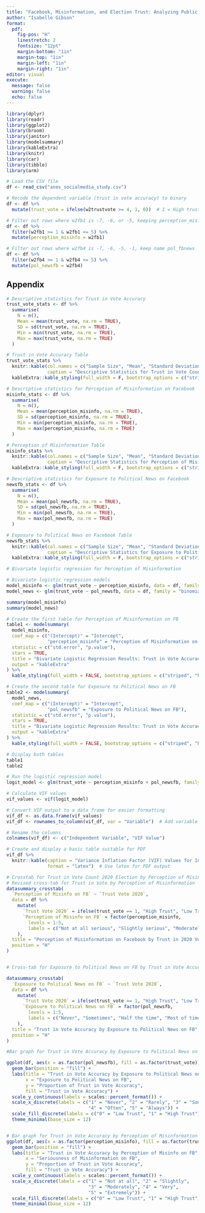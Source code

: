 ```yaml
---
title: "Facebook, Misinformation, and Election Trust: Analyzing Public Confidence in the 2020 U.S. Vote"
author: "Isabelle Gibson"
format: 
  pdf:
    fig-pos: "H"
    linestretch: 2
    fontsize: "12pt"
    margin-bottom: "1in"
    margin-top: "1in"
    margin-left: "1in"
    margin-right: "1in"
editor: visual
execute: 
  message: false
  warning: false
  echo: false
---
```


```r

library(dplyr)
library(readr)
library(ggplot2)
library(broom)
library(janitor)
library(modelsummary)
library(kableExtra)
library(knitr)
library(car)         
library(tibble)    
library(arm)

# Load the CSV file
df <- read_csv("anes_socialmedia_study.csv")
```

```r

# Recode the dependent variable (trust in vote accuracy) to binary
df <- df %>%
  mutate(trust_vote = ifelse(w2trustvote >= 4, 1, 0))  # 1 = High trust, 0 = Low trust

# Filter out rows where w2fb1 is -7, -6, or -5, keeping perception_misinfo as the variable name
df <- df %>%
  filter(w2fb1 >= 1 & w2fb1 <= 5) %>%
  mutate(perception_misinfo = w2fb1)

# Filter out rows where w2fb4 is -7, -6, -5, -1, keep name pol_fbnews
df <- df %>%
  filter(w2fb4 >= 1 & w2fb4 <= 5) %>%
  mutate(pol_newsfb = w2fb4)
```

## Appendix

```r

# Descriptive statistics for Trust in Vote Accuracy
trust_vote_stats <- df %>%
  summarise(
    N = n(),
    Mean = mean(trust_vote, na.rm = TRUE),
    SD = sd(trust_vote, na.rm = TRUE),
    Min = min(trust_vote, na.rm = TRUE),
    Max = max(trust_vote, na.rm = TRUE)
  )

# Trust in Vote Accuracy Table
trust_vote_stats %>%
  knitr::kable(col.names = c("Sample Size", "Mean", "Standard Deviation", "Minimum", "Maximum"),
               caption = "Descriptive Statistics for Trust in Vote Count Accuracy (2020 Election)") %>%
  kableExtra::kable_styling(full_width = F, bootstrap_options = c("striped", "hover"))

# Descriptive statistics for Perception of Misinformation on Facebook
misinfo_stats <- df %>%
  summarise(
    N = n(),
    Mean = mean(perception_misinfo, na.rm = TRUE),
    SD = sd(perception_misinfo, na.rm = TRUE),
    Min = min(perception_misinfo, na.rm = TRUE),
    Max = max(perception_misinfo, na.rm = TRUE)
  )

# Perception of Misinformation Table
misinfo_stats %>%
  knitr::kable(col.names = c("Sample Size", "Mean", "Standard Deviation", "Minimum", "Maximum"),
               caption = "Descriptive Statistics for Perception of Misinformation on Facebook") %>%
  kableExtra::kable_styling(full_width = F, bootstrap_options = c("striped", "hover"))

# Descriptive statistics for Exposure to Political News on Facebook
newsfb_stats <- df %>%
  summarise(
    N = n(),
    Mean = mean(pol_newsfb, na.rm = TRUE),
    SD = sd(pol_newsfb, na.rm = TRUE),
    Min = min(pol_newsfb, na.rm = TRUE),
    Max = max(pol_newsfb, na.rm = TRUE)
  )

# Exposure to Political News on Facebook Table
newsfb_stats %>%
  knitr::kable(col.names = c("Sample Size", "Mean", "Standard Deviation", "Minimum", "Maximum"),
               caption = "Descriptive Statistics for Exposure to Political News on Facebook") %>%
  kableExtra::kable_styling(full_width = F, bootstrap_options = c("striped", "hover"))
```

```r
# Bivariate logistic regression for Perception of Misinformation

# Bivariate logistic regression models
model_misinfo <- glm(trust_vote ~ perception_misinfo, data = df, family = "binomial")
model_news <- glm(trust_vote ~ pol_newsfb, data = df, family = "binomial")

summary(model_misinfo)
summary(model_news)

# Create the first table for Perception of Misinformation on FB
table1 <- modelsummary(
  model_misinfo,
  coef_map = c("(Intercept)" = "Intercept", 
               "perception_misinfo" = "Perception of Misinformation on FB"),
  statistic = c("std.error", "p.value"),
  stars = TRUE,
  title = "Bivariate Logistic Regression Results: Trust in Vote Accuracy by Perception of Misinformation on FB",
  output = "kableExtra"
) %>%
  kable_styling(full_width = FALSE, bootstrap_options = c("striped", "hover", "condensed"))

# Create the second table for Exposure to Political News on FB
table2 <- modelsummary(
  model_news,
  coef_map = c("(Intercept)" = "Intercept", 
               "pol_newsfb" = "Exposure to Political News on FB"),
  statistic = c("std.error", "p.value"),
  stars = TRUE,
  title = "Bivariate Logistic Regression Results: Trust in Vote Accuracy by Exposure to Political News on FB",
  output = "kableExtra"
) %>%
  kable_styling(full_width = FALSE, bootstrap_options = c("striped", "hover", "condensed"))

# Display both tables
table1
table2

```

```r

# Run the logistic regression model
logit_model <- glm(trust_vote ~ perception_misinfo + pol_newsfb, family = binomial, data = df)

# Calculate VIF values
vif_values <- vif(logit_model)

# Convert VIF output to a data frame for easier formatting
vif_df <- as.data.frame(vif_values)
vif_df <- rownames_to_column(vif_df, var = "Variable")  # Add variable names

# Rename the columns
colnames(vif_df) <- c("Independent Variable", "VIF Value")

# Create and display a basic table suitable for PDF
vif_df %>%
  knitr::kable(caption = "Variance Inflation Factor (VIF) Values for Independent Variables", 
               format = "latex")  # Use latex for PDF output


```

```r
# Crosstab for Trust in Vote Count 2020 Election by Perception of Misinfo on FB
# Revised cross-tab for Trust in Vote by Perception of Misinformation
datasummary_crosstab(
  `Perception of Misinfo on FB` ~ `Trust Vote 2020`,
  data = df %>%
    mutate(
      `Trust Vote 2020` = ifelse(trust_vote == 1, "High Trust", "Low Trust"),
      `Perception of Misinfo on FB` = factor(perception_misinfo,
        levels = 1:5,
        labels = c("Not at all serious", "Slightly serious", "Moderately serious", "Very serious", "Extremely serious"))
    ),
  title = "Perception of Misinformation on Facebook by Trust in 2020 Vote Count",
  position = "H"
)


# Cross-tab for Exposure to Political News on FB by Trust in Vote Accuracy

datasummary_crosstab(
  `Exposure to Political News on FB` ~ `Trust Vote 2020`, 
  data = df %>%
    mutate(
      `Trust Vote 2020` = ifelse(trust_vote == 1, "High Trust", "Low Trust"),
      `Exposure to Political News on FB` = factor(pol_newsfb,
        levels = 1:5,
        labels = c("Never", "Sometimes", "Half the time", "Most of time", "Always"))
    ),
  title = "Trust in Vote Accuracy by Exposure to Political News on FB",
  position = "H"
)

```

```r
#Bar graph for Trust in Vote Accuracy by Exposure to Political News on Facebook

ggplot(df, aes(x = as.factor(pol_newsfb), fill = as.factor(trust_vote))) +
  geom_bar(position = "fill") +
  labs(title = "Trust in Vote Accuracy by Exposure to Political News on FB",
       x = "Exposure to Political News on FB",
       y = "Proportion of Trust in Vote Accuracy",
       fill = "Trust in Vote Accuracy") +
  scale_y_continuous(labels = scales::percent_format()) +
  scale_x_discrete(labels = c("1" = "Never", "2" = "Rarely", "3" = "Sometimes", 
                              "4" = "Often", "5" = "Always")) +
  scale_fill_discrete(labels = c("0" = "Low Trust", "1" = "High Trust")) +
  theme_minimal(base_size = 12)


# Bar graph for Trust in Vote Accuracy by Perception of Misinformation
ggplot(df, aes(x = as.factor(perception_misinfo), fill = as.factor(trust_vote))) +
  geom_bar(position = "fill") +
  labs(title = "Trust in Vote Accuracy by Perception of Misinfo on FB",
       x = "Seriousness of Misinformation on FB",
       y = "Proportion of Trust in Vote Accuracy",
       fill = "Trust in Vote Accuracy") +
  scale_y_continuous(labels = scales::percent_format()) +
  scale_x_discrete(labels = c("1" = "Not at all", "2" = "Slightly", 
                              "3" = "Moderately", "4" = "Very", 
                              "5" = "Extremely")) +
  scale_fill_discrete(labels = c("0" = "Low Trust", "1" = "High Trust")) +
  theme_minimal(base_size = 12)

```

```r


```
